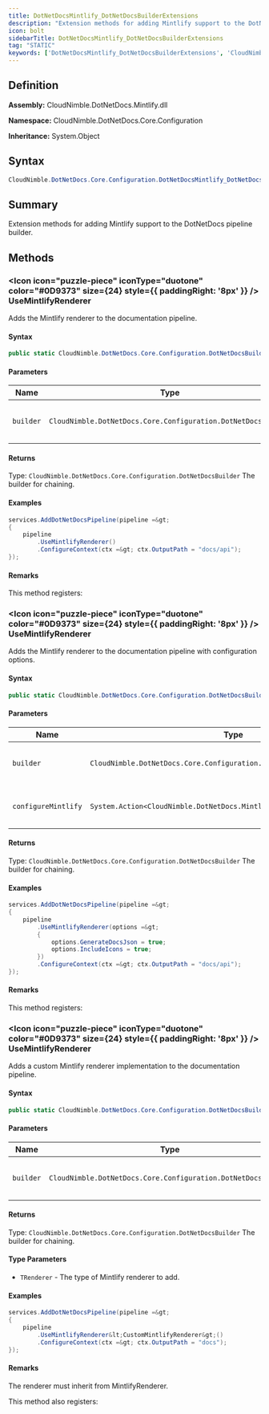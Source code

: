 ```yaml
---
title: DotNetDocsMintlify_DotNetDocsBuilderExtensions
description: "Extension methods for adding Mintlify support to the DotNetDocs pipeline builder."
icon: bolt
sidebarTitle: DotNetDocsMintlify_DotNetDocsBuilderExtensions
tag: "STATIC"
keywords: ['DotNetDocsMintlify_DotNetDocsBuilderExtensions', 'CloudNimble.DotNetDocs.Core.Configuration.DotNetDocsMintlify_DotNetDocsBuilderExtensions', 'CloudNimble.DotNetDocs.Core.Configuration', 'class', 'System.Object']
---
```


## Definition

**Assembly:** CloudNimble.DotNetDocs.Mintlify.dll

**Namespace:** CloudNimble.DotNetDocs.Core.Configuration

**Inheritance:** System.Object

## Syntax

```csharp
CloudNimble.DotNetDocs.Core.Configuration.DotNetDocsMintlify_DotNetDocsBuilderExtensions
```

## Summary

Extension methods for adding Mintlify support to the DotNetDocs pipeline builder.

## Methods

### <Icon icon="puzzle-piece" iconType="duotone" color="#0D9373" size={24} style={{ paddingRight: '8px' }} />  UseMintlifyRenderer

Adds the Mintlify renderer to the documentation pipeline.

#### Syntax

```csharp
public static CloudNimble.DotNetDocs.Core.Configuration.DotNetDocsBuilder UseMintlifyRenderer(CloudNimble.DotNetDocs.Core.Configuration.DotNetDocsBuilder builder)
```

#### Parameters

| Name | Type | Description |
|------|------|-------------|
| `builder` | `CloudNimble.DotNetDocs.Core.Configuration.DotNetDocsBuilder` | The DotNetDocs pipeline builder. |

#### Returns

Type: `CloudNimble.DotNetDocs.Core.Configuration.DotNetDocsBuilder`
The builder for chaining.

#### Examples

```csharp
services.AddDotNetDocsPipeline(pipeline =&gt;
{
    pipeline
        .UseMintlifyRenderer()
        .ConfigureContext(ctx =&gt; ctx.OutputPath = "docs/api");
});
```

#### Remarks



This method registers:




### <Icon icon="puzzle-piece" iconType="duotone" color="#0D9373" size={24} style={{ paddingRight: '8px' }} />  UseMintlifyRenderer

Adds the Mintlify renderer to the documentation pipeline with configuration options.

#### Syntax

```csharp
public static CloudNimble.DotNetDocs.Core.Configuration.DotNetDocsBuilder UseMintlifyRenderer(CloudNimble.DotNetDocs.Core.Configuration.DotNetDocsBuilder builder, System.Action<CloudNimble.DotNetDocs.Mintlify.MintlifyRendererOptions> configureMintlify)
```

#### Parameters

| Name | Type | Description |
|------|------|-------------|
| `builder` | `CloudNimble.DotNetDocs.Core.Configuration.DotNetDocsBuilder` | The DotNetDocs pipeline builder. |
| `configureMintlify` | `System.Action<CloudNimble.DotNetDocs.Mintlify.MintlifyRendererOptions>` | Action to configure Mintlify options. |

#### Returns

Type: `CloudNimble.DotNetDocs.Core.Configuration.DotNetDocsBuilder`
The builder for chaining.

#### Examples

```csharp
services.AddDotNetDocsPipeline(pipeline =&gt;
{
    pipeline
        .UseMintlifyRenderer(options =&gt;
        {
            options.GenerateDocsJson = true;
            options.IncludeIcons = true;
        })
        .ConfigureContext(ctx =&gt; ctx.OutputPath = "docs/api");
});
```

#### Remarks



This method registers:




### <Icon icon="puzzle-piece" iconType="duotone" color="#0D9373" size={24} style={{ paddingRight: '8px' }} />  UseMintlifyRenderer

Adds a custom Mintlify renderer implementation to the documentation pipeline.

#### Syntax

```csharp
public static CloudNimble.DotNetDocs.Core.Configuration.DotNetDocsBuilder UseMintlifyRenderer<TRenderer>(CloudNimble.DotNetDocs.Core.Configuration.DotNetDocsBuilder builder) where TRenderer : CloudNimble.DotNetDocs.Mintlify.MintlifyRenderer
```

#### Parameters

| Name | Type | Description |
|------|------|-------------|
| `builder` | `CloudNimble.DotNetDocs.Core.Configuration.DotNetDocsBuilder` | The DotNetDocs pipeline builder. |

#### Returns

Type: `CloudNimble.DotNetDocs.Core.Configuration.DotNetDocsBuilder`
The builder for chaining.

#### Type Parameters

- `TRenderer` - The type of Mintlify renderer to add.

#### Examples

```csharp
services.AddDotNetDocsPipeline(pipeline =&gt;
{
    pipeline
        .UseMintlifyRenderer&lt;CustomMintlifyRenderer&gt;()
        .ConfigureContext(ctx =&gt; ctx.OutputPath = "docs");
});
```

#### Remarks



The renderer must inherit from MintlifyRenderer.



This method also registers:




